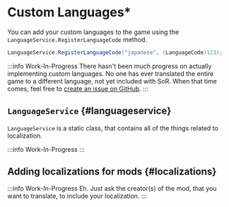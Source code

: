 # Custom Languages*

You can add your custom languages to the game using the `LanguageService.RegisterLanguageCode` method.


```csharp
LanguageService.RegisterLanguageCode("japanese", (LanguageCode)123);
```

:::info Work-In-Progress
There hasn't been much progress on actually implementing custom languages. No one has ever translated the entire game to a different language, not yet included with SoR. When that time comes, feel free to [create an issue on GitHub](https://github.com/SugarBarrel/RogueLibs/issues/new/choose).
:::

## `LanguageService` {#languageservice}

`LanguageService` is a static class, that contains all of the things related to localization.

:::info Work-In-Progress
:::

## Adding localizations for mods {#localizations}

:::info Work-In-Progress
Eh. Just ask the creator(s) of the mod, that you want to translate, to include your localization.
:::
